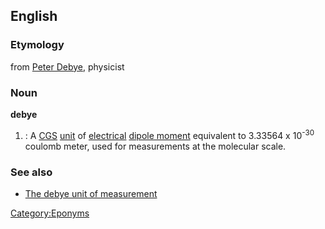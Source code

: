 ==English==

===Etymology===
from [[w:Peter Debye|Peter Debye]], physicist

===Noun===
'''debye'''
# {{physics}}: A [[CGS]] [[unit]] of [[electrical]] [[dipole moment]] equivalent to 3.33564 x 10<sup>-30</sup> coulomb meter, used for measurements at the molecular scale.

===See also===
*[http://www.unc.edu/~rowlett/units/dictD.html#debye The debye unit of measurement]

[[Category:Eponyms]]